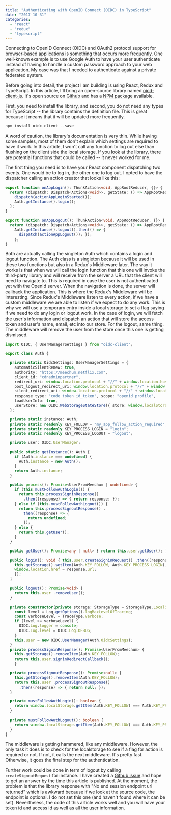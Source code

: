 ```yaml
---
title: "Authenticating with OpenID Connect (OIDC) in TypeScript"
date: "2017-10-31"
categories: 
  - "react"
  - "redux"
  - "typescript"
---
```


Connecting to OpenID Connect (OIDC) and OAuth2 protocol support for browser-based applications is something that occurs more frequently. One well-known example is to use Google Auth to have your user authenticate instead of having to handle a custom password approach to your web application. My case was that I needed to authenticate against a private federated system.

Before going into detail, the project I am building is using React, Redux and TypeScript. In this article, I'll bring an open-source library named [oicd-client-js](https://github.com/IdentityModel/oidc-client-js). It's open source on [Github](https://github.com/IdentityModel/oidc-client-js) and has a [NPM package](https://www.npmjs.com/package/oidc-client) available.

First, you need to install the library, and second, you do not need any types for TypeScript -- the library contains the definition file. This is great because it means that it will be updated more frequently.

```typescript
npm install oidc-client --save 
``` 


A word of caution, the library's documentation is very thin. While having some samples, most of them don't explain which settings are required to have it work. In this article, I won't call any function to log out else than flushing on the client side the local storage. If you look at the library, there are potential functions that could be called -- it never worked for me.

The first thing you need is to have your React component dispatching two events. One would be to log in, the other one to log out. I opted to have the dispatcher calling an action creator that looks like this:

```typescript
export function onAppLogin(): ThunkAction<void, AppRootReducer, {}> { 
  return (dispatch: Dispatch<Actions<void>>, getState: () => AppRootReducer, extra: {}) => { 
    dispatch(actionAppLoginStarted()); 
    Auth.getInstance().login(); 
  }; 
}

export function onAppLogout(): ThunkAction<void, AppRootReducer, {}> { 
  return (dispatch: Dispatch<Actions<void>>, getState: () => AppRootReducer, extra: {}) => { 
    Auth.getInstance().logout().then(() => { 
      dispatch(actionAppLogout()); }); 
    }; 
} 
``` 


Both are actually calling the singleton Auth which contains a login and logout function. The Auth class is a singleton because it will be used in these two functions but also in a Redux's Middleware later. The way it works is that when we will call the login function that this one will invoke the third-party library and will receive from the server a URL that the client will need to navigate to. This is required in case the user is not authenticated yet with the OpenId server. When the navigation is done, the server will callback the application. This is where the Redux's Middleware will be interesting. Since Redux's Middleware listen to every action, if we have a custom middleware we are able to listen if we expect to do any work. This is why we will use a temporary entry inside a local storage to set a flag saying if we need to do any login or logout work. In the case of login, we will fetch the user's information and dispatch an action that will store the access token and user's name, email, etc into our store. For the logout, same thing. The middleware will remove the user from the store once this one is getting dismissed.

```typescript
import OIDC, { UserManagerSettings } from "oidc-client";

export class Auth {

  private static OidcSettings: UserManagerSettings = { 
    automaticSilentRenew: true, 
    authority: "https://meechum.netflix.com", 
    client_id: "cdnadminpartner", 
    redirect_uri: window.location.protocol + "//" + window.location.host + "/index", 
    post_logout_redirect_uri: window.location.protocol + "//" + window.location.host + "/index", 
    silent_redirect_uri: window.location.protocol + "//" + window.location.host + "/index", 
    response_type: "code token id_token", scope: "openid profile", 
    loadUserInfo: true, 
    userStore: new OIDC.WebStorageStateStore({ store: window.localStorage }) 
  };

  private static instance: Auth; 
  private static readonly KEY_FOLLOW = "my_app_follow_action_required"; 
  private static readonly KEY_PROCESS_LOGIN = "login"; 
  private static readonly KEY_PROCESS_LOGOUT = "logout";

  private user: OIDC.UserManager;

  public static getInstance(): Auth { 
    if (Auth.instance === undefined) { 
      Auth.instance = new Auth(); 
    } 
    return Auth.instance; 
  }

  public process(): Promise<UserFromMeechum | undefined> { 
    if (this.mustFollowAuthLogin()) { 
      return this.processSigninResponse() 
        .then((response) => { return response; }); 
    } else if (this.mustFollowAuthLogout()) { 
      return this.processSignoutResponse() .
        then((response) => { 
          return undefined; 
        }); 
    } else {
      return this.getUser(); 
    } 
  }

  public getUser(): Promise<any | null> { return this.user.getUser(); }

  public login(): void { this.user.createSigninRequest() .then((response) => { 
    this.getStorage().setItem(Auth.KEY_FOLLOW, Auth.KEY_PROCESS_LOGIN); 
    window.location.href = response.url; 
    }); 
  }

  public logout(): Promise<void> { 
    return this.user .removeUser(); 
  }

  private constructor(private storage: StorageType = StorageType.LocalStorage) { 
    const level = Log.getOptions().logMaxLevelOfTracing; 
    const verboseLevel = TraceType.Verbose; 
    if (level >= verboseLevel) { 
      OIDC.Log.logger = console; 
      OIDC.Log.level = OIDC.Log.DEBUG; 
    } 
    this.user = new OIDC.UserManager(Auth.OidcSettings); 
  } 
  private processSigninResponse(): Promise<UserFromMeechum> { 
    this.getStorage().removeItem(Auth.KEY_FOLLOW); 
    return this.user.signinRedirectCallback(); 
    }

  private processSignoutResponse(): Promise<null> { 
    this.getStorage().removeItem(Auth.KEY_FOLLOW); 
    return this.user .processSignoutResponse() 
      .then((response) => { return null; });
  }

  private mustFollowAuthLogin(): boolean { 
    return window.localStorage.getItem(Auth.KEY_FOLLOW) === Auth.KEY_PROCESS_LOGIN; 
  } 
  
  private mustFollowAuthLogout(): boolean { 
    return window.localStorage.getItem(Auth.KEY_FOLLOW) === Auth.KEY_PROCESS_LOGOUT; 
  } 
} 
``` 

The middleware is getting hammered, like any middleware. However, the only task it does is to check for the localstorage to see if a flag for action is required or not. If not, it calls the next middleware. It's pretty fast. Otherwise, it goes the final step for the authentication.

Further work could be done in term of logout by calling `createSignoutRequest` for instance. I have created a [Github issue](https://github.com/IdentityModel/oidc-client-js/issues/419) and hope to get an answer by the time this article is published. At the moment, the problem is that the library response with "No end session endpoint url returned" which is awkward because if we look at the source code, the endpoint is optional. I do not set this one (and haven't found where it can be set). Nevertheless, the code of this article works well and you will have your token id and access id as well as all the user information.
